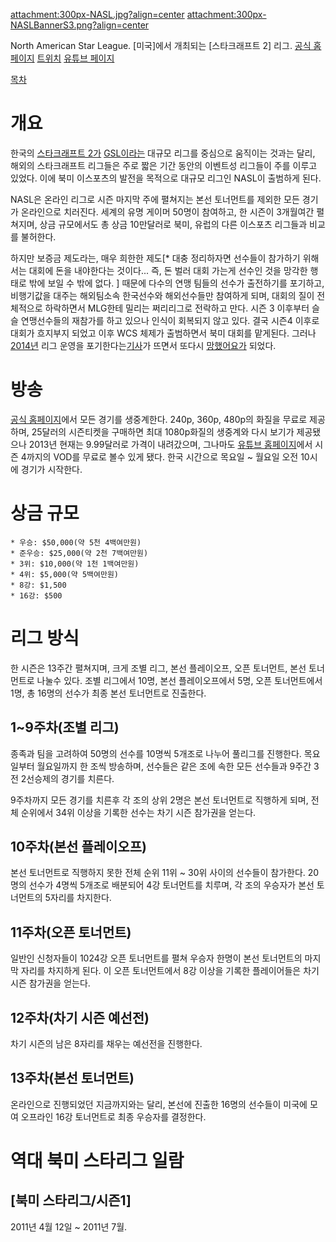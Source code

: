 attachment:300px-NASL.jpg?align=center
attachment:300px-NASLBannerS3.png?align=center

North American Star League. [미국]에서 개최되는 [스타크래프트 2] 리그. [http://nasl.tv/ 공식 홈페이지] [http://www.twitch.tv/NASLTV 트위치] [http://www.youtube.com/user/NAStarLeague 유튜브 페이지]

[[목차]]
= 개요 =
한국의 [[스타크래프트 2]]가 [[GSL]]이라는 대규모 리그를 중심으로 움직이는 것과는 달리, 해외의 스타크래프트 리그들은 주로 짧은 기간 동안의 이벤트성 리그들이 주를 이루고 있었다. 이에 북미 이스포츠의 발전을 목적으로 대규모 리그인 NASL이 출범하게 된다.

NASL은 온라인 리그로 시즌 마지막 주에 펼쳐지는 본선 토너먼트를 제외한 모든 경기가 온라인으로 치러진다. 세계의 유명 게이머 50명이 참여하고, 한 시즌이 3개월여간 펼쳐지며, 상금 규모에서도 총 상금 10만달러로 북미, 유럽의 다른 이스포츠 리그들과 비교를 불허한다.

하지만 보증금 제도라는, 매우 희한한 제도[* 대충 정리하자면 선수들이 참가하기 위해서는 대회에 돈을 내야한다는 것이다... 즉, 돈 벌러 대회 가는게 선수인 것을 망각한 행태로 밖에 보일 수 밖에 없다. ] 때문에 다수의 연맹 팀들의 선수가 출전하기를 포기하고, 비행기값을 대주는 해외팀소속 한국선수와 해외선수들만 참여하게 되며, 대회의 질이 전체적으로 하락하면서 MLG한테 밀리는 쩌리리그로 전락하고 만다. 시즌 3 이후부터 슬슬 연맹선수들의 재참가를 하고 있으나 인식이 회복되지 않고 있다. 결국 시즌4 이후로 대회가 흐지부지 되었고 이후 WCS 체제가 출범하면서 북미 대회를 맡게된다. 그러나 [[2014년]] 리그 운영을 포기한다는[http://sports.news.naver.com/sports/index.nhn?category=e_sports&ctg=news&mod=read&office_id=023&article_id=0002703274 기사]가 뜨면서 또다시 [[망했어요]]가 되었다.
= 방송 =
[http://nasl.tv/ 공식 홈페이지]에서 모든 경기를 생중계한다. 240p, 360p, 480p의 화질을 무료로 제공하며, 25달러의 시즌티켓을 구매하면 최대 1080p화질의 생중계와 다시 보기가 제공됐으나 2013년 현재는 9.99달러로 가격이 내려갔으며, 그나마도 [http://www.youtube.com/user/NAStarLeague 유튜브 홈페이지]에서 시즌 4까지의 VOD를 무료로 볼수 있게 됐다.
한국 시간으로 목요일 ~ 월요일 오전 10시에 경기가 시작한다.
= 상금 규모 =
 * 우승: $50,000(약 5천 4백여만원) 
 * 준우승: $25,000(약 2천 7백여만원) 
 * 3위: $10,000(약 1천 1백여만원) 
 * 4위: $5,000(약 5백여만원) 
 * 8강: $1,500
 * 16강: $500
= 리그 방식 =
한 시즌은 13주간 펼쳐지며, 크게 조별 리그, 본선 플레이오프, 오픈 토너먼트, 본선 토너먼트로 나눌수 있다. 조별 리그에서 10명, 본선 플레이오프에서 5명, 오픈 토너먼트에서 1명, 총 16명의 선수가 최종 본선 토너먼트로 진출한다.
== 1~9주차(조별 리그) ==
종족과 팀을 고려하여 50명의 선수를 10명씩 5개조로 나누어 풀리그를 진행한다. 목요일부터 월요일까지 한 조씩 방송하며, 선수들은 같은 조에 속한 모든 선수들과 9주간 3전 2선승제의 경기를 치른다.

9주차까지 모든 경기를 치른후 각 조의 상위 2명은 본선 토너먼트로 직행하게 되며, 전체 순위에서 34위 이상을 기록한 선수는 차기 시즌 참가권을 얻는다.  
== 10주차(본선 플레이오프) ==
본선 토너먼트로 직행하지 못한 전체 순위 11위 ~ 30위 사이의 선수들이 참가한다. 20명의 선수가 4명씩 5개조로 배분되어 4강 토너먼트를 치루며, 각 조의 우승자가 본선 토너먼트의 5자리를 차지한다.
== 11주차(오픈 토너먼트) ==
일반인 신청자들이 1024강 오픈 토너먼트를 펼쳐 우승자 한명이 본선 토너먼트의 마지막 자리를 차지하게 된다. 
이 오픈 토너먼트에서 8강 이상을 기록한 플레이어들은 차기 시즌 참가권을 얻는다.
== 12주차(차기 시즌 예선전) ==
차기 시즌의 남은 8자리를 채우는 예선전을 진행한다.
== 13주차(본선 토너먼트) ==
온라인으로 진행되었던 지금까지와는 달리, 본선에 진출한 16명의 선수들이 미국에 모여 오프라인 16강 토너먼트로 최종 우승자를 결정한다.
= 역대 북미 스타리그 일람 =
== [북미 스타리그/시즌1] ==
2011년 4월 12일 ~ 2011년 7월.
